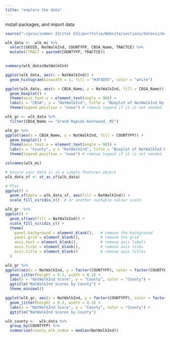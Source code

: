 ```yaml
---
title: "explore the data"
---
```


install packages, and import data

```r
source("~/gvsu/summer 23/stat 631/portfolio/Website/sections/dataviz/map/import_clean_merge.R")
```

```r
wlk_data <-  wlk_mi %>% 
  select(GEOID, NatWalkInd, COUNTYFP, CBSA_Name, TRACTCE) %>% 
  mutate(CTRACT = paste0(COUNTYFP, TRACTCE))
  
```

```r
summary(wlk_data$NatWalkInd)
```

```r
ggplot(wlk_data, aes(x = NatWalkInd)) +
  geom_histogram(binwidth = 1, fill = "#3F4D55", color = "white")

```

```r
ggplot(wlk_data, aes(x = CBSA_Name, y = NatWalkInd, fill = CBSA_Name)) +
  geom_boxplot() +
  theme(axis.text.x = element_text(angle = 90)) +
  labs(x = "CBSA", y = "NatWalkInd", title = "Boxplot of NatWalkInd by CBSA") +
  theme(legend.position = "none") # remove legend if it is not needed

```

```r
wlk_gr <- wlk_data %>% 
  filter(CBSA_Name == "Grand Rapids-Kentwood, MI")

wlk_gr %>% 
ggplot(aes(x = CBSA_Name, y = NatWalkInd, fill = COUNTYFP)) +
  geom_boxplot() +
  theme(axis.text.x = element_text(angle = 90)) +
  labs(x = "County", y = "NatWalkInd", title = "Boxplot of NatWalkInd by CBSA") +
  theme(legend.position = "none") # remove legend if it is not needed

```

```r
colnames(wlk_mi)
```

```r

# Ensure your data is in a simple features object
wlk_data_sf <- st_as_sf(wlk_data)

# Plot
ggplot() +
  geom_sf(data = wlk_data_sf, aes(fill = NatWalkInd)) +
  scale_fill_viridis_c()  # or another suitable colour scale

```

```r
wlk_gr  %>% 
ggplot() +
  geom_sf(aes(fill = NatWalkInd)) +
  scale_fill_viridis_c() +
  theme(
    panel.background = element_blank(),   # remove the background
    panel.grid = element_blank(),         # remove the grid
    axis.text = element_blank(),          # remove axis labels
    axis.ticks = element_blank(),         # remove axis ticks
    axis.title = element_blank()          # remove axis titles
  )
```

```r
wlk_gr %>% 
ggplot(aes(x = NatWalkInd, y = factor(COUNTYFP), color = factor(COUNTYFP))) +
  geom_jitter(height = 0.2, width = 0.2) +
  labs(x = "NatWalkInd Score", y = "County", color = "County") +
  ggtitle("NatWalkInd Scores by County") +
  theme_minimal()
```

```r
ggplot(wlk_gr, aes(x = NatWalkInd, y = factor(COUNTYFP), color = factor(COUNTYFP))) +
  geom_jitter(height = 0.2, width = 0.2) +
  labs(x = "NatWalkInd Score", y = "County", color = "County") +
  ggtitle("NatWalkInd Scores by County") 
```

```r
wlk_county <-  wlk_data %>% 
  group_by(COUNTYFP) %>% 
  summarise(county_wlk_index = median(NatWalkInd))
```



